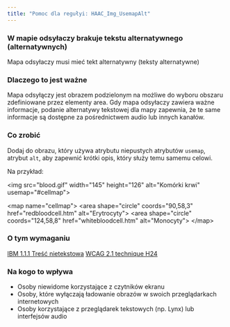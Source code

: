 ```yaml
---
title: "Pomoc dla regułyi: HAAC_Img_UsemapAlt"
---
```


<div className="toolHelp">
<Row>
<Column colLg={16} colMd={8} colSm={4} className="toolHead">

### W mapie odsyłaczy brakuje tekstu alternatywnego (alternatywnych)

<div id="locLevel"></div>

Mapa odsyłaczy musi mieć tekt alternatywny (teksty alternatywne) 

</Column>
</Row>
<Row>
<Column colLg={11} colMd={5} colSm={4} className="toolMain">

### Dlaczego to jest ważne

Mapa odsyłączy jest obrazem podzielonym na możliwe do wyboru obszaru zdefiniowane przez elementy area. Gdy mapa odsyłaczy zawiera ważne informacje, podanie alternatywy tekstowej dla mapy zapewnia, że te same informacje są dostępne za pośrednictwem audio lub innych kanałów.


<div id="locSnippet"></div>

### Co zrobić

Dodaj do obrazu, który używa atrybutu niepustych atrybutów `usemap`, atrybut `alt`, aby zapewnić krótki opis, który służy temu samemu celowi.


Na przykład:

<CodeSnippet type="multi" light={true}>&lt;img src="blood.gif" width="145" height="126" alt="Komórki krwi" usemap="#cellmap"&gt;
    
&lt;map name="cellmap"&gt;
&lt;area shape="circle" coords="90,58,3"  href="redbloodcell.htm" alt="Erytrocyty"&gt;
&lt;area shape="circle" coords="124,58,8" href="whitebloodcell.htm" alt="Monocyty"&gt;
&lt;/map&gt;</CodeSnippet>

</Column>
<Column colLg={5} colMd={3} colSm={4} className="toolLeft">

### O tym wymaganiu

[IBM 1.1.1 Treść nietekstowa](http://www.ibm.com/able/guidelines/ci162/non_text_content.html)
[WCAG  2.1 technique H24](https://www.w3.org/TR/WCAG20-TECHS/H24)

### Na kogo to wpływa

* Osoby niewidome korzystające z czytników ekranu
* Osoby, które wyłączają ładowanie obrazów w swoich przeglądarkach internetowych
* Osoby korzystające z przeglądarek tekstowych (np. Lynx) lub interfejsów audio

</Column>
</Row>
</div>

